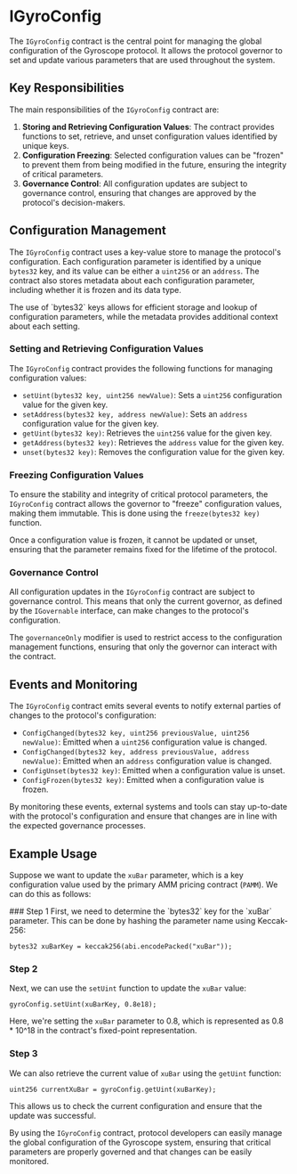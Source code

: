 
# IGyroConfig

The `IGyroConfig` contract is the central point for managing the global configuration of the Gyroscope protocol. It allows the protocol governor to set and update various parameters that are used throughout the system.

## Key Responsibilities

The main responsibilities of the `IGyroConfig` contract are:

1. **Storing and Retrieving Configuration Values**: The contract provides functions to set, retrieve, and unset configuration values identified by unique keys.
2. **Configuration Freezing**: Selected configuration values can be "frozen" to prevent them from being modified in the future, ensuring the integrity of critical parameters.
3. **Governance Control**: All configuration updates are subject to governance control, ensuring that changes are approved by the protocol's decision-makers.

## Configuration Management

The `IGyroConfig` contract uses a key-value store to manage the protocol's configuration. Each configuration parameter is identified by a unique `bytes32` key, and its value can be either a `uint256` or an `address`. The contract also stores metadata about each configuration parameter, including whether it is frozen and its data type.

<Callout type="info">
  The use of `bytes32` keys allows for efficient storage and lookup of
  configuration parameters, while the metadata provides additional context about
  each setting.
</Callout>

### Setting and Retrieving Configuration Values

The `IGyroConfig` contract provides the following functions for managing configuration values:

- `setUint(bytes32 key, uint256 newValue)`: Sets a `uint256` configuration value for the given key.
- `setAddress(bytes32 key, address newValue)`: Sets an `address` configuration value for the given key.
- `getUint(bytes32 key)`: Retrieves the `uint256` value for the given key.
- `getAddress(bytes32 key)`: Retrieves the `address` value for the given key.
- `unset(bytes32 key)`: Removes the configuration value for the given key.

### Freezing Configuration Values

To ensure the stability and integrity of critical protocol parameters, the `IGyroConfig` contract allows the governor to "freeze" configuration values, making them immutable. This is done using the `freeze(bytes32 key)` function.

<Callout type="warning">
  Once a configuration value is frozen, it cannot be updated or unset, ensuring
  that the parameter remains fixed for the lifetime of the protocol.
</Callout>

### Governance Control

All configuration updates in the `IGyroConfig` contract are subject to governance control. This means that only the current governor, as defined by the `IGovernable` interface, can make changes to the protocol's configuration.

The `governanceOnly` modifier is used to restrict access to the configuration management functions, ensuring that only the governor can interact with the contract.

## Events and Monitoring

The `IGyroConfig` contract emits several events to notify external parties of changes to the protocol's configuration:

- `ConfigChanged(bytes32 key, uint256 previousValue, uint256 newValue)`: Emitted when a `uint256` configuration value is changed.
- `ConfigChanged(bytes32 key, address previousValue, address newValue)`: Emitted when an `address` configuration value is changed.
- `ConfigUnset(bytes32 key)`: Emitted when a configuration value is unset.
- `ConfigFrozen(bytes32 key)`: Emitted when a configuration value is frozen.

By monitoring these events, external systems and tools can stay up-to-date with the protocol's configuration and ensure that changes are in line with the expected governance processes.

## Example Usage

Suppose we want to update the `xuBar` parameter, which is a key configuration value used by the primary AMM pricing contract (`PAMM`). We can do this as follows:

<Steps>
### Step 1
First, we need to determine the `bytes32` key for the `xuBar` parameter. This can be done by hashing the parameter name using Keccak-256:

```solidity
bytes32 xuBarKey = keccak256(abi.encodePacked("xuBar"));
```

### Step 2

Next, we can use the `setUint` function to update the `xuBar` value:

```solidity
gyroConfig.setUint(xuBarKey, 0.8e18);
```

Here, we're setting the `xuBar` parameter to 0.8, which is represented as 0.8 \* 10^18 in the contract's fixed-point representation.

### Step 3

We can also retrieve the current value of `xuBar` using the `getUint` function:

```solidity
uint256 currentXuBar = gyroConfig.getUint(xuBarKey);
```

This allows us to check the current configuration and ensure that the update was successful.

</Steps>

By using the `IGyroConfig` contract, protocol developers can easily manage the global configuration of the Gyroscope system, ensuring that critical parameters are properly governed and that changes can be easily monitored.

